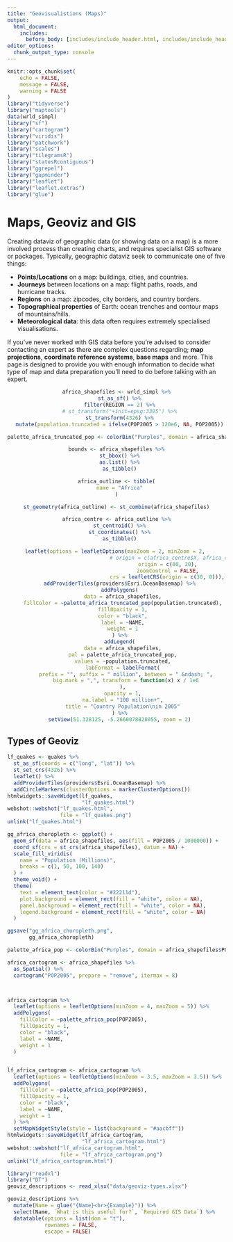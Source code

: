 ```yaml
---
title: "Geovisualistions (Maps)"
output:
  html_document:
    includes:
      before_body: [includes/include_header.html, includes/include_header_navpage.html]
editor_options: 
  chunk_output_type: console
---
```


```r
knitr::opts_chunk$set(
	echo = FALSE,
	message = FALSE,
	warning = FALSE
)
library("tidyverse")
library("maptools")
data(wrld_simpl)
library("sf")
library("cartogram")
library("viridis")
library("patchwork")
library("scales")
library("tilegramsR")
library("statesRcontiguous")
library("ggrepel")
library("gapminder")
library("leaflet")
library("leaflet.extras")
library("glue")
```


# Maps, Geoviz and GIS {.tabset}

Creating dataviz of geographic data (or showing data on a map) is a more involved process than creating charts, and requires specialist GIS software or packages. Typically, geographic dataviz seek to communicate one of five things:

<div class="row">

<div class='col-md-6'>

- **Points/Locations** on a map: buildings, cities, and countries.
- **Journeys** between locations on a map: flight paths, roads, and hurricane tracks.
- **Regions** on a map: zipcodes, city borders, and country borders.
- **Topographical properties** of Earth: ocean trenches and contour maps of mountains/hills.
- **Meteorological data**: this data often requires extremely specialised visualisations.

If you've never worked with GIS data before you're advised to consider contacting an expert as there are complex questions regarding; **map projections**, **coordinate reference systems**, **base maps** and more. This page is designed to provide you with enough information to decide what type of map and data preparation you'll need to do before talking with an expert.

</div>

<div class='col-md-6'>

<center>

```r

africa_shapefiles <- wrld_simpl %>%
  st_as_sf() %>%
  filter(REGION == 2) %>%
  # st_transform("+init=epsg:3395") %>%
  st_transform(4326) %>%
  mutate(population.truncated = ifelse(POP2005 > 120e6, NA, POP2005))

palette_africa_truncated_pop <- colorBin("Purples", domain = africa_shapefiles$population.truncated, na.color = "#1b7837")

bounds <- africa_shapefiles %>%
  st_bbox() %>%
  as.list() %>%
  as_tibble()

africa_outline <- tibble(
  name = "Africa"
)

st_geometry(africa_outline) <- st_combine(africa_shapefiles)

africa_centre <- africa_outline %>%
  st_centroid() %>%
  st_coordinates() %>%
  as_tibble()

leaflet(options = leafletOptions(maxZoom = 2, minZoom = 2, 
                                 # origin = c(africa_centre$X, africa_centre$Y), 
                                 origin = c(60, 20),
                                 zoomControl = FALSE,
                                 crs = leafletCRS(origin = c(30, 0))), width = "400px", height = "300px") %>%
  addProviderTiles(providers$Esri.OceanBasemap) %>%
  addPolygons(
    data = africa_shapefiles,
    fillColor = ~palette_africa_truncated_pop(population.truncated),
    fillOpacity = 1,
    color = "black",
    label = ~NAME,
    weight = 1
  ) %>%
  addLegend(
    data = africa_shapefiles,
    pal = palette_africa_truncated_pop,
    values = ~population.truncated,
    labFormat = labelFormat(
      prefix = "", suffix = " million", between = " &ndash; ",
      big.mark = ",", transform = function(x) x / 1e6
    ),
    opacity = 1,
    na.label = "100 million+",
    title = "Country Population\nin 2005"
  ) %>%
  setView(51.328125, -5.2660078828055, zoom = 2)
```

</center>

</div>

</div>

## Types of Geoviz

```r
lf_quakes <- quakes %>%
  st_as_sf(coords = c("long", "lat")) %>%
  st_set_crs(4326) %>%
  leaflet() %>%
  addProviderTiles(providers$Esri.OceanBasemap) %>%
  addCircleMarkers(clusterOptions = markerClusterOptions())
htmlwidgets::saveWidget(lf_quakes,
                        "lf_quakes.html")
webshot::webshot("lf_quakes.html",
                 file = "lf_quakes.png")
unlink("lf_quakes.html")
```

```r
gg_africa_choropleth <- ggplot() +
  geom_sf(data = africa_shapefiles, aes(fill = POP2005 / 1000000)) +
  coord_sf(crs = st_crs(africa_shapefiles), datum = NA) +
  scale_fill_viridis(
    name = "Population (Millions)",
    breaks = c(1, 50, 100, 140)
  ) +
  theme_void() +
  theme(
    text = element_text(color = "#22211d"),
    plot.background = element_rect(fill = "white", color = NA),
    panel.background = element_rect(fill = "white", color = NA),
    legend.background = element_rect(fill = "white", color = NA)
  )

ggsave("gg_africa_choropleth.png",
       gg_africa_choropleth)
```

```r
palette_africa_pop <- colorBin("Purples", domain = africa_shapefiles$POP2005, na.color = "#1b7837")

africa_cartogram <- africa_shapefiles %>%
  as_Spatial() %>%
  cartogram("POP2005", prepare = "remove", itermax = 8)



africa_cartogram %>%
  leaflet(options = leafletOptions(minZoom = 4, maxZoom = 5)) %>%
  addPolygons(
    fillColor = ~palette_africa_pop(POP2005),
    fillOpacity = 1,
    color = "black",
    label = ~NAME,
    weight = 1
  )


lf_africa_cartogram <- africa_cartogram %>%
  leaflet(options = leafletOptions(minZoom = 3.5, maxZoom = 3.5)) %>%
  addPolygons(
    fillColor = ~palette_africa_pop(POP2005),
    fillOpacity = 1,
    color = "black",
    label = ~NAME,
    weight = 1
  ) %>%
  setMapWidgetStyle(style = list(background = "#aacbff"))
htmlwidgets::saveWidget(lf_africa_cartogram,
                        "lf_africa_cartogram.html")
webshot::webshot("lf_africa_cartogram.html",
                 file = "lf_africa_cartogram.png")
unlink("lf_africa_cartogram.html")
```


```r
library("readxl")
library("DT")
geoviz_descriptions <- read_xlsx("data/geoviz-types.xlsx")

geoviz_descriptions %>%
  mutate(Name = glue("{Name}<br>{Example}")) %>%
  select(Name, `What is this useful for?`, `Required GIS Data`) %>%
  datatable(options = list(dom = "t"),
            rownames = FALSE,
            escape = FALSE) 

```






<!-- ```{r} -->

<!-- ggplot() + -->
<!--   geom_sf(data = africa_shapefiles) + -->
<!--   geom_sf(data = africa_shapefiles %>% -->
<!--   st_centroid()) +  -->
<!--   coord_sf(crs = st_crs(africa_shapefiles), datum = NA) + -->
<!--   scale_fill_viridis( -->
<!--     name = "Population (Millions)", -->
<!--     breaks = c(1, 50, 100, 140) -->
<!--   ) + -->
<!--   ggtitle("Geo scatter plot") + -->
<!--   theme_void() + -->
<!--   theme( -->
<!--     text = element_text(color = "#22211d"),  -->
<!--     plot.background = element_rect(fill = "white", color = NA),  -->
<!--     panel.background = element_rect(fill = "white", color = NA),  -->
<!--     legend.background = element_rect(fill = "white", color = NA) -->
<!--   ) -->
<!-- ``` -->



<!-- ```{r} -->
<!-- uk_locations <- tribble( -->
<!--   ~lat, ~lng, -->
<!--   51.7383391,-1.2010547, -->
<!--   52.4811483,-2.1771454, -->
<!--   53.814155, -1.563959 -->
<!-- ) -->





<!-- uk_locations %>% -->
<!--   leaflet() %>% -->
<!--   addTiles() %>% -->
<!--   addMarkers() %>% -->
<!--   setMaxBounds(-7.57216793459, 49.959999905, 1.68153079591, 58.6350001085) -->

<!-- ``` -->

<!-- ```{r cache = TRUE} -->
<!-- ## Inspired by https://www.r-graph-gallery.com/331-basic-cartogram/ -->
<!-- africa_shapefiles <- wrld_simpl %>% -->
<!--   st_as_sf() %>% -->
<!--   filter(REGION == 2) %>% -->
<!--   st_transform("+init=epsg:3395") -->

<!-- gg_africa_choropleth <- ggplot() + -->
<!--   geom_sf(data = africa_shapefiles, aes(fill = POP2005 / 1000000)) + -->
<!--   coord_sf(crs = st_crs(africa_shapefiles), datum = NA) + -->
<!--   scale_fill_viridis( -->
<!--     name = "Population (Millions)", -->
<!--     breaks = c(1, 50, 100, 140), -->
<!--     guide = guide_legend( -->
<!--       keyheight = unit(3, units = "mm"), -->
<!--       keywidth = unit(12, units = "mm"), -->
<!--       label.position = "bottom", -->
<!--       title.position = 'top', -->
<!--       nrow = 4 -->
<!--     ) -->
<!--   ) + -->
<!--   theme_void() + -->
<!--   theme( -->
<!--     text = element_text(color = "#22211d"),  -->
<!--     plot.background = element_rect(fill = "white", color = NA),  -->
<!--     panel.background = element_rect(fill = "white", color = NA),  -->
<!--     legend.background = element_rect(fill = "white", color = NA) -->
<!--     # plot.title = element_text(size= 18, hjust=0.5, color = "#4e4d47", margin = margin(b = -0.1, t = 0.4, l = 2, unit = "cm")), -->
<!--     # legend.position = c(0.2, 0.46) -->
<!--   ) -->

<!-- ggsave("images/gg_africa_choropleth.png", -->
<!--        gg_africa_choropleth) -->
<!-- ``` -->

<!-- ```{r cache = TRUE} -->
<!-- simple_maps_cities <- read_csv("data/simple-maps_cities/worldcities.csv") -->

<!-- africa_shapefiles <- wrld_simpl %>% -->
<!--   st_as_sf() %>% -->
<!--   filter(REGION == 2) %>% -->
<!--   st_transform("+init=epsg:3395") %>% -->
<!--   mutate( -->
<!--     CENTROID = map(geometry, st_centroid), -->
<!--     COORDS = map(CENTROID, st_coordinates), -->
<!--     COORDS_X = map_dbl(COORDS, 1), -->
<!--     COORDS_Y = map_dbl(COORDS, 2) -->
<!--   ) -->

<!-- gg_africa_labelled <- ggplot() + -->
<!--   geom_sf(data = africa_shapefiles, fill = "white", color = "grey") + -->
<!--   coord_sf(crs = st_crs(africa_shapefiles), datum = NA) + -->
<!--   geom_label_repel(data = africa_shapefiles %>% -->
<!--                      filter(POP2005 > 50e6), aes(x = COORDS_X, -->
<!--                                                    y = COORDS_Y, label = NAME), -->
<!--                    min.segment.length = 0.5) + -->
<!--   theme_void() + -->
<!--   theme( -->
<!--     text = element_text(color = "#22211d"), -->
<!--     plot.background = element_rect(fill = "white", color = NA), -->
<!--     panel.background = element_rect(fill = "white", color = NA), -->
<!--     legend.background = element_rect(fill = "white", color = NA), -->
<!--     plot.title = element_text(size = 22, hjust = 0.5, color = "#4e4d47", margin = margin(b = -0.1, t = 0.4, l = 2, unit = "cm")), -->
<!--     legend.position = c(0.2, 0.46) -->
<!--   ) -->
<!-- ggsave("images/gg_africa_labelled.png", -->
<!--        gg_africa_labelled) -->
<!-- ``` -->

<!-- <center> -->
<!-- <img src='images/gg_africa_labelled.png' width='25%'></img> -->
<!-- <img src='images/gg_africa_choropleth.png' width='25%'></img> -->
<!-- </center> -->




